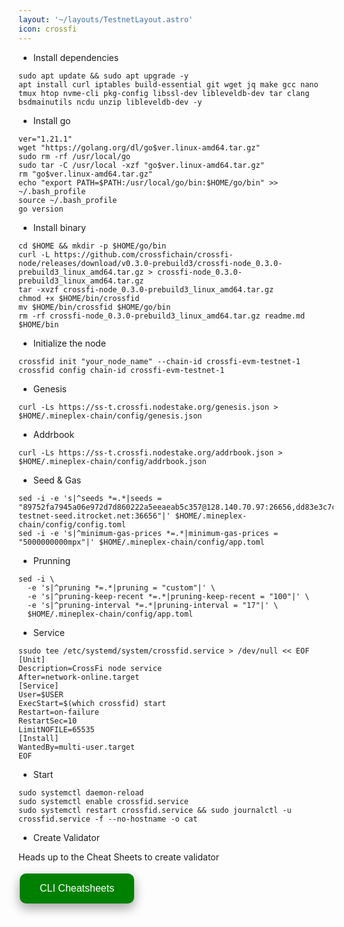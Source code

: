 ```yaml
---
layout: '~/layouts/TestnetLayout.astro'
icon: crossfi
---
```


- Install dependencies 
```
sudo apt update && sudo apt upgrade -y
apt install curl iptables build-essential git wget jq make gcc nano tmux htop nvme-cli pkg-config libssl-dev libleveldb-dev tar clang bsdmainutils ncdu unzip libleveldb-dev -y
```

- Install go
```
ver="1.21.1"
wget "https://golang.org/dl/go$ver.linux-amd64.tar.gz"
sudo rm -rf /usr/local/go
sudo tar -C /usr/local -xzf "go$ver.linux-amd64.tar.gz"
rm "go$ver.linux-amd64.tar.gz"
echo "export PATH=$PATH:/usr/local/go/bin:$HOME/go/bin" >> ~/.bash_profile
source ~/.bash_profile
go version
```

- Install binary

```
cd $HOME && mkdir -p $HOME/go/bin
curl -L https://github.com/crossfichain/crossfi-node/releases/download/v0.3.0-prebuild3/crossfi-node_0.3.0-prebuild3_linux_amd64.tar.gz > crossfi-node_0.3.0-prebuild3_linux_amd64.tar.gz
tar -xvzf crossfi-node_0.3.0-prebuild3_linux_amd64.tar.gz
chmod +x $HOME/bin/crossfid
mv $HOME/bin/crossfid $HOME/go/bin
rm -rf crossfi-node_0.3.0-prebuild3_linux_amd64.tar.gz readme.md $HOME/bin
```
- Initialize the node
```
crossfid init "your_node_name" --chain-id crossfi-evm-testnet-1
crossfid config chain-id crossfi-evm-testnet-1
```

- Genesis
```
curl -Ls https://ss-t.crossfi.nodestake.org/genesis.json > $HOME/.mineplex-chain/config/genesis.json 
```
- Addrbook 
```
curl -Ls https://ss-t.crossfi.nodestake.org/addrbook.json > $HOME/.mineplex-chain/config/addrbook.json 
```
- Seed & Gas
```
sed -i -e 's|^seeds *=.*|seeds = "89752fa7945a06e972d7d860222a5eeaeab5c357@128.140.70.97:26656,dd83e3c7c4e783f8a46dbb010ec8853135d29df0@crossfi-testnet-seed.itrocket.net:36656"|' $HOME/.mineplex-chain/config/config.toml
sed -i -e 's|^minimum-gas-prices *=.*|minimum-gas-prices = "5000000000mpx"|' $HOME/.mineplex-chain/config/app.toml

```

- Prunning
```
sed -i \
  -e 's|^pruning *=.*|pruning = "custom"|' \
  -e 's|^pruning-keep-recent *=.*|pruning-keep-recent = "100"|' \
  -e 's|^pruning-interval *=.*|pruning-interval = "17"|' \
  $HOME/.mineplex-chain/config/app.toml
```

- Service
```
ssudo tee /etc/systemd/system/crossfid.service > /dev/null << EOF
[Unit]
Description=CrossFi node service
After=network-online.target
[Service]
User=$USER
ExecStart=$(which crossfid) start
Restart=on-failure
RestartSec=10
LimitNOFILE=65535
[Install]
WantedBy=multi-user.target
EOF
```

- Start
```
sudo systemctl daemon-reload
sudo systemctl enable crossfid.service
sudo systemctl restart crossfid.service && sudo journalctl -u crossfid.service -f --no-hostname -o cat
```

- Create Validator

Heads up to the Cheat Sheets to create validator

<a href="https://service.sychonix.com/testnet/crossfi/cheat" >
  <button style="background-color: green; border: none; color: white; padding: 15px 32px; text-align: center; text-decoration: none; display: inline-block; font-size: 16px; margin: 4px 2px; cursor: pointer; border-radius: 10px; box-shadow: 0 8px 16px 0 rgba(0,0,0,0.2), 0 6px 20px 0 rgba(0,0,0,0.19);" onmouseover="this.style.boxShadow='0 0 0 4px rgba(0,255,0,0.5)'" onmouseout="this.style.boxShadow='0 8px 16px 0 rgba(0,0,0,0.2), 0 6px 20px 0 rgba(0,0,0,0.19)'">CLI Cheatsheets</button>
</a>
